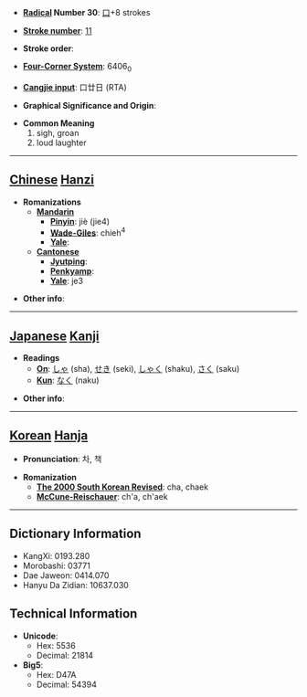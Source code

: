 * '''[[Wiktionary:Chinese radical index| Radical]] Number 30''': [[Wiktionary:Chinese radical index 口|口]]+8 strokes

* '''[[Wiktionary:Chinese total strokes index|Stroke number]]''': [[Wiktionary:Chinese total strokes index 11|11]]

* '''Stroke order''': 

* '''[[Wiktionary:Chinese four corner index|Four-Corner System]]''': 6406<sub>0</sub>

* '''[[Wiktionary:Chinese Cangjie index|Cangjie input]]''': 口廿日 (RTA)

* '''Graphical Significance and Origin''': 

* '''Common Meaning'''
*#sigh, groan
*# loud laughter


----

== [[Chinese]] [[Hanzi]] ==

* '''Romanizations'''
** '''[[Mandarin]]'''
*** '''[[Pinyin]]''': jiè (jie4)
*** '''[[Wade-Giles]]''': chieh<sup>4</sup>
*** '''[[Yale]]''': 
** '''[[Cantonese]]'''
*** '''[[Jyutping]]''':
*** '''[[Penkyamp]]''': 
*** '''[[Yale]]''': je3

* '''Other info''': 

----

== [[Japanese]] [[Kanji]] ==

* '''Readings'''
** '''[[On]]''': [[しゃ]] (sha), [[せき]] (seki), [[しゃく]] (shaku), [[さく]] (saku)
** '''[[Kun]]''': [[なく]] (naku)

* '''Other info''':  

----

== [[Korean]] [[Hanja]] ==

* '''Pronunciation''': 차, 책

* '''Romanization'''
** '''[[The 2000 South Korean Revised Romanization|The 2000 South Korean Revised]]''': cha, chaek
** '''[[McCune-Reischauer]]''': ch'a, ch'aek

----

== Dictionary Information ==

* KangXi: 0193.280
* Morobashi: 03771
* Dae Jaweon: 0414.070
* Hanyu Da Zidian: 10637.030

== Technical Information ==

* '''Unicode''':
** Hex: 5536
** Decimal: 21814
* '''Big5''':
** Hex: D47A
** Decimal: 54394